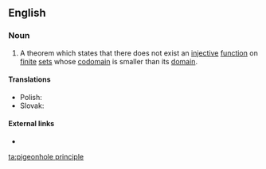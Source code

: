 ==English==

===Noun===
{{head|en|noun|head=the [[pigeonhole]] [[principle]]}} {{label|en|singulare tantum}}

# {{label|en|mathematics}} A theorem which states that there does not exist an [[injective]] [[function]] on [[finite]] [[set]]s whose [[codomain]] is smaller than its [[domain]].

====Translations====
{{trans-top|combinatorial theorem}}
{{trans-mid}}
* Polish: {{t|pl|zasada szufladkowa|f|alt=zasada szufladkowa (Dirichleta)}}
* Slovak: {{t|sk|Dirichletov princíp|m}}
{{trans-bottom}}

====External links====
* {{pedia}}

[[ta:pigeonhole principle]]